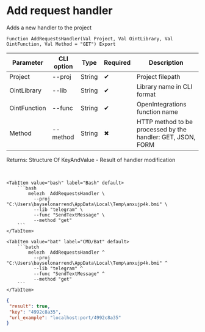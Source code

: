 ﻿---
sidebar_position: 1
description: Add request handler and other functions to work with Melezh in the Open Integration Package, a free open-source integration library for 1C:Enterprise 8, OneScript and CLI
keywords: [1C, 1С, 1С:Enterprise, 1С:Enterprise 8.3, API, Integration, Services, Exchange, OneScript, CLI]
---


# Add request handler
 Adds a new handler to the project



`Function AddRequestsHandler(Val Project, Val OintLibrary, Val OintFunction, Val Method = "GET") Export`

  | Parameter | CLI option | Type | Required | Description |
  |-|-|-|-|-|
  | Project | --proj | String | &#x2714; | Project filepath |
  | OintLibrary | --lib | String | &#x2714; | Library name in CLI format |
  | OintFunction | --func | String | &#x2714; | OpenIntegrations function name |
  | Method | --method | String | &#x2716; | HTTP method to be processed by the handler: GET, JSON, FORM |

  
  Returns:  Structure Of KeyAndValue - Result of handler modification

<br/>



 

 <Tabs>
  
    <TabItem value="bash" label="Bash" default>
        ```bash
            melezh  AddRequestsHandler \
              --proj "C:\Users\bayselonarrend\AppData\Local\Temp\anxujp4k.bmi" \
              --lib "telegram" \
              --func "SendTextMessage" \
              --method "get"
        ```
    </TabItem>
  
    <TabItem value="bat" label="CMD/Bat" default>
        ```batch
            melezh  AddRequestsHandler ^
              --proj "C:\Users\bayselonarrend\AppData\Local\Temp\anxujp4k.bmi" ^
              --lib "telegram" ^
              --func "SendTextMessage" ^
              --method "get"
        ```
    </TabItem>
</Tabs>

```json title="Result"
{
 "result": true,
 "key": "4992c8a35",
 "url_example": "localhost:port/4992c8a35"
}
```
